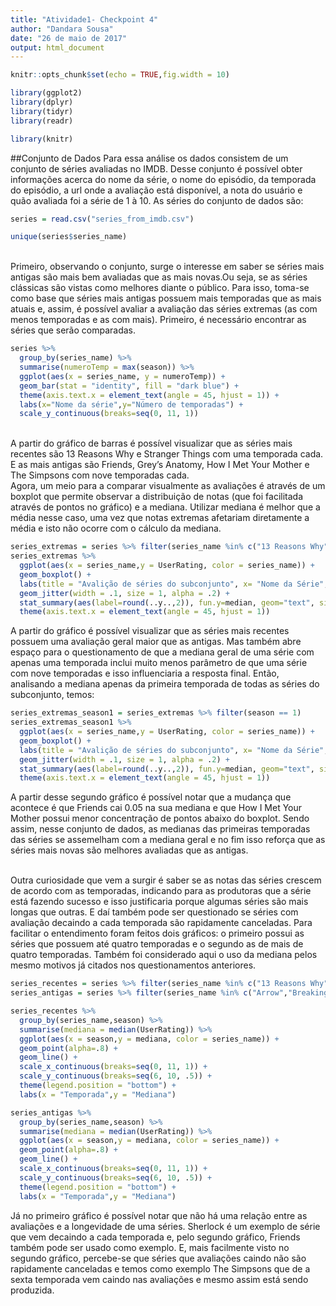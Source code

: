 ```yaml
---
title: "Atividade1- Checkpoint 4"
author: "Dandara Sousa"
date: "26 de maio de 2017"
output: html_document
---
```


```r
knitr::opts_chunk$set(echo = TRUE,fig.width = 10)
```

```r
library(ggplot2)
library(dplyr)
library(tidyr)
library(readr)

library(knitr)
```
##Conjunto de Dados
Para essa análise os dados consistem de um conjunto de séries avaliadas no IMDB. Desse conjunto é possível obter informações acerca do nome da série, o nome do episódio, da temporada do episódio, a url onde a avaliação está disponível, a nota do usuário e quão avaliada foi a série de 1 à 10. As séries do conjunto de dados são:
```r
series = read.csv("series_from_imdb.csv")

unique(series$series_name)

```

</br>Primeiro, observando o conjunto, surge o interesse em saber se séries mais antigas são mais bem avaliadas que as mais novas.Ou seja, se as séries clássicas são vistas como melhores diante o público. Para isso, toma-se como base que séries mais antigas possuem mais temporadas que as mais atuais e, assim, é possível avaliar a avaliação das séries extremas (as com menos temporadas e as com mais). Primeiro, é necessário encontrar as séries que serão comparadas.

```r
series %>% 
  group_by(series_name) %>%
  summarise(numeroTemp = max(season)) %>%
  ggplot(aes(x = series_name, y = numeroTemp)) + 
  geom_bar(stat = "identity", fill = "dark blue") +
  theme(axis.text.x = element_text(angle = 45, hjust = 1)) + 
  labs(x="Nome da série",y="Número de temporadas") + 
  scale_y_continuous(breaks=seq(0, 11, 1)) 
```

</br>A partir do gráfico de barras é possível visualizar que as séries mais recentes são 13 Reasons Why e Stranger Things com uma temporada cada. E as mais antigas são Friends, Grey's Anatomy, How I Met Your Mother e The Simpsons com nove temporadas cada.
</br>Agora, um meio para a comparar visualmente as avaliações é através de um boxplot que permite observar a distribuição de notas (que foi facilitada através de pontos no gráfico) e a mediana. Utilizar mediana é melhor que a média nesse caso, uma vez que notas extremas afetariam diretamente a média e isto não ocorre com o cálculo da mediana.

```r
series_extremas = series %>% filter(series_name %in% c("13 Reasons Why","Stranger Things","Friends","Grey's Anatomy","How I Met Your Mother","The Simpsons"))
series_extremas %>%
  ggplot(aes(x = series_name,y = UserRating, color = series_name)) + 
  geom_boxplot() + 
  labs(title = "Avalição de séries do subconjunto", x= "Nome da Série", y= "Nota do Usuário") + 
  geom_jitter(width = .1, size = 1, alpha = .2) +  
  stat_summary(aes(label=round(..y..,2)), fun.y=median, geom="text", size=4, vjust = -0.5, color = "black") +
  theme(axis.text.x = element_text(angle = 45, hjust = 1))
```

A partir do gráfico é possível visualizar que as séries mais recentes possuem uma avaliação geral maior que as antigas. Mas também abre espaço para o questionamento de que a mediana geral de uma série com apenas uma temporada inclui muito menos parâmetro de que uma série com nove temporadas e isso influenciaria a resposta final. Então, analisando a mediana apenas da primeira temporada de todas as séries do subconjunto, temos:
```r
series_extremas_season1 = series_extremas %>% filter(season == 1)
series_extremas_season1 %>%
  ggplot(aes(x = series_name,y = UserRating, color = series_name)) + 
  geom_boxplot() + 
  labs(title = "Avalição de séries do subconjunto", x= "Nome da Série", y= "Nota do Usuário") + 
  geom_jitter(width = .1, size = 1, alpha = .2) +  
  stat_summary(aes(label=round(..y..,2)), fun.y=median, geom="text", size=4, vjust = -0.5, color = "black") +
  theme(axis.text.x = element_text(angle = 45, hjust = 1))

```

A partir desse segundo gráfico é possível notar que a mudança que acontece é que Friends cai 0.05 na sua mediana e que How I Met Your Mother possui menor concentração de pontos abaixo do boxplot. Sendo assim, nesse conjunto de dados, as medianas das primeiras temporadas das séries se assemelham com a mediana geral e no fim isso reforça que as séries mais novas são melhores avaliadas que as antigas.

</br>Outra curiosidade que vem a surgir é saber se as notas das séries crescem de acordo com as temporadas, indicando para as produtoras que a série está fazendo sucesso e isso justificaria porque algumas séries são mais longas que outras. E daí também pode ser questionado se séries com avaliação decaindo a cada temporada são rapidamente canceladas. Para facilitar o entendimento foram feitos dois gráficos: o primeiro possui as séries que possuem até quatro temporadas e o segundo as de mais de quatro temporadas. Também foi considerado aqui o uso da mediana pelos mesmo motivos já citados nos questionamentos anteriores.

```r
series_recentes = series %>% filter(series_name %in% c("13 Reasons Why","Agentes of S.H.I.E.L.D","Black Mirror","Daredevil","Flash","Gotham","House of Cards","How to Get Away with Murder","Mr Robot", "Narcos", "Orphan Black", "Prision Break","Sense8","Sherlock","Stranger Things","The 100", "The Blacklist","Vikings"))
series_antigas = series %>% filter(series_name %in% c("Arrow","Breaking Bad","Dexter","Friends","Game of Thrones","Grey's Anatomy","Homeland","How I met Your Mother","Modern Family","Once Upon a Time","Scandal","The Simpsons","The Walking Dead"))
```

```r
series_recentes %>%
  group_by(series_name,season) %>%
  summarise(mediana = median(UserRating)) %>%
  ggplot(aes(x = season,y = mediana, color = series_name)) + 
  geom_point(alpha=.8) + 
  geom_line() +
  scale_x_continuous(breaks=seq(0, 11, 1)) +
  scale_y_continuous(breaks=seq(6, 10, .5)) +
  theme(legend.position = "bottom") +
  labs(x = "Temporada",y = "Mediana")
```

```r
series_antigas %>%
  group_by(series_name,season) %>%
  summarise(mediana = median(UserRating)) %>%
  ggplot(aes(x = season,y = mediana, color = series_name)) + 
  geom_point(alpha=.8) + 
  geom_line() +
  scale_x_continuous(breaks=seq(0, 11, 1)) +
  scale_y_continuous(breaks=seq(6, 10, .5)) +
  theme(legend.position = "bottom") +
  labs(x = "Temporada",y = "Mediana")
```

Já no primeiro gráfico é possível notar que não há uma relação entre as avaliações e a longevidade de uma séries. Sherlock é um exemplo de série que vem decaindo a cada temporada e, pelo segundo gráfico, Friends também pode ser usado como exemplo. E, mais facilmente visto no segundo gráfico, percebe-se que séries que avaliações caindo não são rapidamente canceladas e temos como exemplo The Simpsons que de a sexta temporada vem caindo nas avaliações e mesmo assim está sendo produzida.
